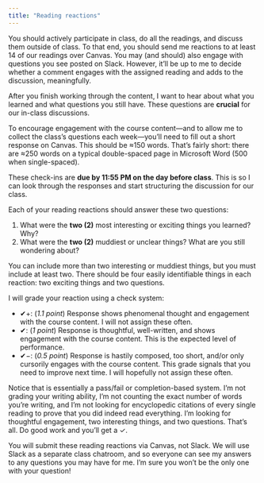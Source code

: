 ```yaml
---
title: "Reading reactions"
---
```


You should actively participate in class, do all the readings, and discuss them outside of class. To that end, you should send me reactions to at least 14 of our readings over Canvas. You may (and should) also engage with questions you see posted on Slack. However, it'll be up to me to decide whether a comment engages with the assigned reading and adds to the discussion, meaningfully.

After you finish working through the content, I want to hear about what you learned and what questions you still have. These questions are **crucial** for our in-class discussions.

To encourage engagement with the course content—and to allow me to collect the class's questions each week—you'll need to fill out a short response on Canvas. This should be ≈150 words. That's fairly short: there are ≈250 words on a typical double-spaced page in Microsoft Word (500 when single-spaced). 

These check-ins are **due by 11:55 PM on the day before class**. This is so I can look through the responses and start structuring the discussion for our class.

Each of your reading reactions should answer these two questions:

1. What were the **two (2)** most interesting or exciting things you learned? Why?
2. What were the **two (2)** muddiest or unclear things? What are you still wondering about?    

You can include more than two interesting or muddiest things, but you must include at least two. There should be four easily identifiable things in each reaction: two exciting things and two questions.

I will grade your reaction using a check system:

- ✔+: (*1.1 point*) Response shows phenomenal thought and engagement with the course content. I will not assign these often.
- ✔: (*1 point*) Response is thoughtful, well-written, and shows engagement with the course content. This is the expected level of performance.
- ✔−: (*0.5 point*) Response is hastily composed, too short, and/or only cursorily engages with the course content. This grade signals that you need to improve next time. I will hopefully not assign these often.

Notice that is essentially a pass/fail or completion-based system. I'm not grading your writing ability, I'm not counting the exact number of words you're writing, and I'm not looking for encyclopedic citations of every single reading to prove that you did indeed read everything. I'm looking for thoughtful engagement, two interesting things, and two questions. That's all. Do good work and you'll get a ✓.

You will submit these reading reactions via Canvas, not Slack. We will use Slack as a separate class chatroom, and so everyone can see my answers to any questions you may have for me. I'm sure you won't be the only one with your question!
